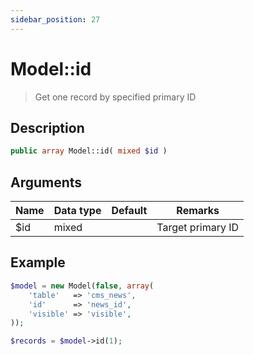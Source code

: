 ```yaml
---
sidebar_position: 27
---
```


# Model::id

> Get one record by specified primary ID

## Description

```php
public array Model::id( mixed $id )
```

## Arguments

| Name | Data type | Default | Remarks           |
| ---- | --------- | ------- | ----------------- |
| $id  | mixed     |         | Target primary ID |

## Example

```php title="Controller"
$model = new Model(false, array(
    'table'   => 'cms_news',
    'id'      => 'news_id',
    'visible' => 'visible',
));

$records = $model->id(1);
```
